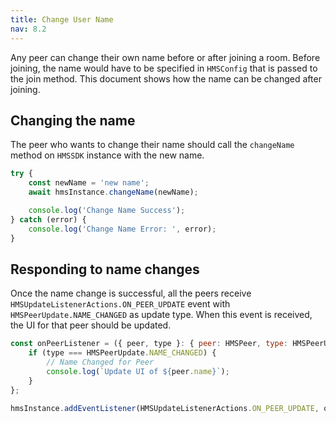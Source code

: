 ```yaml
---
title: Change User Name
nav: 8.2
---
```


Any peer can change their own name before or after joining a room. Before joining, the name would have to be specified in `HMSConfig` that is passed
to the join method. This document shows how the name can be changed after joining.

## Changing the name

The peer who wants to change their name should call the `changeName` method on `HMSSDK` instance with the new name.

```js
try {
    const newName = 'new name';
    await hmsInstance.changeName(newName);

    console.log('Change Name Success');
} catch (error) {
    console.log('Change Name Error: ', error);
}
```

## Responding to name changes

Once the name change is successful, all the peers receive `HMSUpdateListenerActions.ON_PEER_UPDATE` event with `HMSPeerUpdate.NAME_CHANGED` as update type.
When this event is received, the UI for that peer should be updated.

```js
const onPeerListener = ({ peer, type }: { peer: HMSPeer, type: HMSPeerUpdate }) => {
    if (type === HMSPeerUpdate.NAME_CHANGED) {
        // Name Changed for Peer
        console.log(`Update UI of ${peer.name}`);
    }
};

hmsInstance.addEventListener(HMSUpdateListenerActions.ON_PEER_UPDATE, onPeerListener);
```
